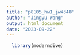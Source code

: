 ```yaml
---
title: "p8105_hw1_jw4348"
author: "Jingyu Wang"
output: html_document
date: "2023-09-22"
---
```


```r
  library(moderndive)
```